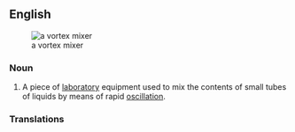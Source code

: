 ==English==
[[Image:Vortex mixer.jpg|thumb|a vortex mixer]]

===Noun===
{{wikipedia}}
{{en-noun}}

# {{lb|en|chemistry|analytical chemistry}} A piece of [[laboratory]] equipment used to mix the contents of small tubes of liquids by means of rapid [[oscillation]].

===Translations===
{{trans-top}}
{{trans-mid}}
{{trans-bottom}}